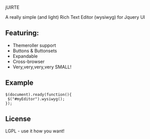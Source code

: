 jUIRTE

A really simple (and light) Rich Text Editor (wysiwyg) for Jquery UI

== Featuring: ==
* Themeroller support
* Buttons & Buttonsets
* Expandable
* Cross-browser
* Very,very,very,very SMALL!


== Example == 
 $(document).ready(function(){ 
  $("#myEditor").wysiwyg();
 });

== License ==
LGPL - use it how you want!